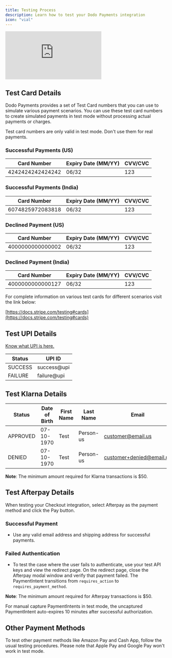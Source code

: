 ```yaml
---
title: Testing Process
description: Learn how to test your Dodo Payments integration
icon: "vial"
---
```


<Frame>
    <iframe 
        className="w-full aspect-video rounded-md" 
        src="https://www.youtube.com/embed/5CcUSE4L_cg"
        title="Test Transaction | Dodo Payments" 
        frameBorder="0"
        allow="accelerometer; autoplay; clipboard-write; encrypted-media; gyroscope; picture-in-picture"
        allowFullScreen
    ></iframe>
</Frame>

## Test Card Details

Dodo Payments provides a set of Test Card numbers that you can use to simulate various payment scenarios. You can use these test card numbers to create simulated payments in test mode without processing actual payments or charges.

Test card numbers are only valid in test mode. Don't use them for real payments.

### Successful Payments (US)

| **Card Number**  | **Expiry Date (MM/YY)** | **CVV/CVC** |
| ---------------- | ----------------------- | ----------- |
| 4242424242424242 | 06/32                   | 123         |

### Successful Payments (India)

| **Card Number**  | **Expiry Date (MM/YY)** | **CVV/CVC** |
| ---------------- | ----------------------- | ----------- |
| 6074825972083818 | 06/32                   | 123         |

### Declined Payment (US)

| **Card Number**  | **Expiry Date (MM/YY)** | **CVV/CVC** |
| ---------------- | ----------------------- | ----------- |
| 4000000000000002 | 06/32                   | 123         |

### Declined Payment (India)

| **Card Number**  | **Expiry Date (MM/YY)** | **CVV/CVC** |
| ---------------- | ----------------------- | ----------- |
| 4000000000000127 | 06/32                   | 123         |

For complete information on various test cards for different scenarios visit the link below:

[https://docs.stripe.com/testing#cards](https://docs.stripe.com/testing#cards)

## Test UPI Details
[Know what UPI is here.](/features/upi)

|    **Status**    |  **UPI ID**   |
|------------------| --------------|
|     SUCCESS      | success@upi   |
|     FAILURE      | failure@upi   |

## Test Klarna Details

| **Status** | **Date of Birth** | **First Name** | **Last Name** | **Email**                     | **Street**     | **House Number** | **City**   | **State** | **Postal Code** | **Phone**         |
|------------|-------------------|----------------|---------------|------------------------------|----------------|------------------|------------|-----------|-----------------|-------------------|
| APPROVED   | 07-10-1970        | Test           | Person-us     | customer@email.us            | Amsterdam Ave  | 509              | New York   | New York  | 10024-3941      | +13106683312      |
| DENIED     | 07-10-1970        | Test           | Person-us     | customer+denied@email.us     | Amsterdam Ave  | 509              | New York   | New York  | 10024-3941      | +13106354386      |

**Note**: The minimum amount required for Klarna transactions is $50.

## Test Afterpay Details

When testing your Checkout integration, select Afterpay as the payment method and click the Pay button.

### Successful Payment
- Use any valid email address and shipping address for successful payments.

### Failed Authentication
- To test the case where the user fails to authenticate, use your test API keys and view the redirect page. On the redirect page, close the Afterpay modal window and verify that payment failed. The PaymentIntent transitions from `requires_action` to `requires_payment_method`.

**Note**: The minimum amount required for Afterpay transactions is $50.

For manual capture PaymentIntents in test mode, the uncaptured PaymentIntent auto-expires 10 minutes after successful authorization.

## Other Payment Methods

To test other payment methods like Amazon Pay and Cash App, follow the usual testing procedures. Please note that Apple Pay and Google Pay won't work in test mode.